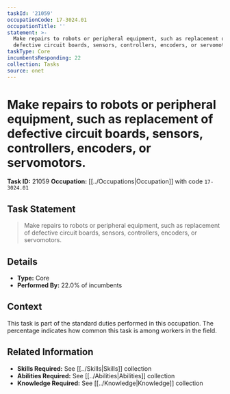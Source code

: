 ```yaml
---
taskId: '21059'
occupationCode: 17-3024.01
occupationTitle: ''
statement: >-
  Make repairs to robots or peripheral equipment, such as replacement of
  defective circuit boards, sensors, controllers, encoders, or servomotors.
taskType: Core
incumbentsResponding: 22
collection: Tasks
source: onet
---
```

# Make repairs to robots or peripheral equipment, such as replacement of defective circuit boards, sensors, controllers, encoders, or servomotors.

**Task ID:** 21059
**Occupation:** [[../Occupations|Occupation]] with code `17-3024.01`

## Task Statement

> Make repairs to robots or peripheral equipment, such as replacement of defective circuit boards, sensors, controllers, encoders, or servomotors.

## Details

- **Type:** Core
- **Performed By:** 22.0% of incumbents

## Context

This task is part of the standard duties performed in this occupation. The percentage indicates how common this task is among workers in the field.

## Related Information

- **Skills Required:** See [[../Skills|Skills]] collection
- **Abilities Required:** See [[../Abilities|Abilities]] collection
- **Knowledge Required:** See [[../Knowledge|Knowledge]] collection

